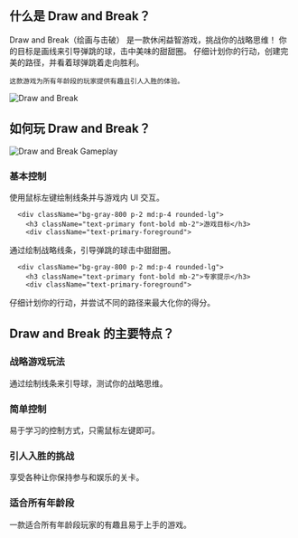## 什么是 Draw and Break？
<div className="flex flex-col md:flex-row items-center gap-4 md:gap-8">
  <div className="w-full md:w-1/2 text-xl">
Draw and Break（绘画与击破） 是一款休闲益智游戏，挑战你的战略思维！ 你的目标是画线来引导弹跳的球，击中美味的甜甜圈。 仔细计划你的行动，创建完美的路径，并看着球弹跳着走向胜利。

    这款游戏为所有年龄段的玩家提供有趣且引人入胜的体验。
</div>
  <div className="w-full md:w-1/2 flex justify-center items-center">
<img 
      src="https://imgs.crazygames.com/draw-and-break_16x9/20250226050342/draw-and-break_16x9-cover?metadata=none&quality=70&width=612.5" 
      alt="Draw and Break" 
      className="w-4/5 h-auto"
    />
</div>
</div>

## 如何玩 Draw and Break？
<div className="flex flex-col md:flex-row items-center gap-4 md:gap-8">
  <div className="w-full md:w-1/2">
<img 
      src="https://imgs.crazygames.com/draw-and-break_16x9/20250226050342/draw-and-break_16x9-cover?metadata=none&quality=70&width=612.5" 
      alt="Draw and Break Gameplay" 
      className="w-4/5 h-auto mx-auto"
    />
</div>
  <div className="w-full md:w-1/2">
    <div className="grid grid-cols-1 gap-2 md:gap-4 mt-0">
      <div className="bg-gray-800 p-2 md:p-4 rounded-lg">
        <h3 className="text-primary font-bold mb-2">基本控制</h3>
        <div className="text-primary-foreground">
使用鼠标左键绘制线条并与游戏内 UI 交互。
</div>
      </div>

      <div className="bg-gray-800 p-2 md:p-4 rounded-lg">
        <h3 className="text-primary font-bold mb-2">游戏目标</h3>
        <div className="text-primary-foreground">
通过绘制战略线条，引导弹跳的球击中甜甜圈。
</div>
      </div>

      <div className="bg-gray-800 p-2 md:p-4 rounded-lg">
        <h3 className="text-primary font-bold mb-2">专家提示</h3>
        <div className="text-primary-foreground">
仔细计划你的行动，并尝试不同的路径来最大化你的得分。
</div>
      </div>
    </div>
  </div>
</div>

## Draw and Break 的主要特点？
<div className="grid grid-cols-1 md:grid-cols-2 gap-2 md:gap-4">
  <div className="bg-gray-800 p-2 md:p-4 rounded-lg">
    <h3 className="text-primary font-bold mb-2">战略游戏玩法</h3>
    <div className="text-primary-foreground">
通过绘制线条来引导球，测试你的战略思维。
</div>
  </div>

  <div className="bg-gray-800 p-2 md:p-4 rounded-lg">
    <h3 className="text-primary font-bold mb-2">简单控制</h3>
    <div className="text-primary-foreground">
易于学习的控制方式，只需鼠标左键即可。
</div>
  </div>

  <div className="bg-gray-800 p-2 md:p-4 rounded-lg">
    <h3 className="text-primary font-bold mb-2">引人入胜的挑战</h3>
    <div className="text-primary-foreground">
享受各种让你保持参与和娱乐的关卡。
</div>
  </div>

  <div className="bg-gray-800 p-2 md:p-4 rounded-lg">
    <h3 className="text-primary font-bold mb-2">适合所有年龄段</h3>
    <div className="text-primary-foreground">
一款适合所有年龄段玩家的有趣且易于上手的游戏。
</div>
  </div>
</div>
